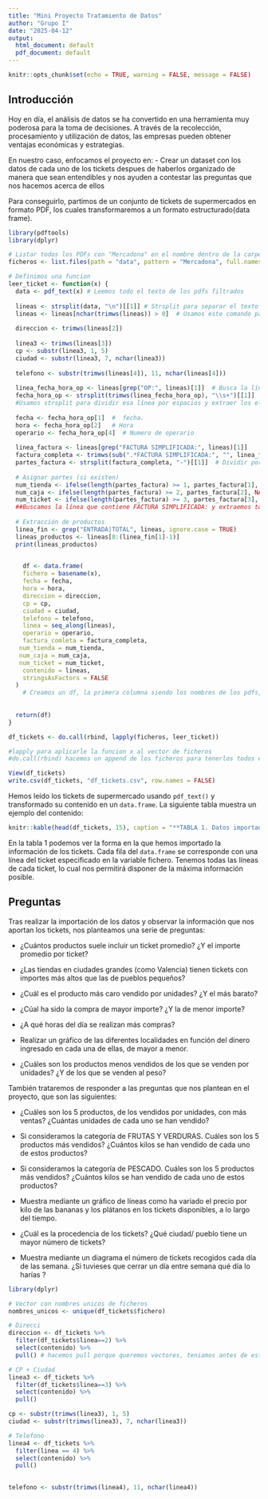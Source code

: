 ```yaml
---
title: "Mini Proyecto Tratamiento de Datos"
author: "Grupo I"
date: "2025-04-12"
output:
  html_document: default
  pdf_document: default
---
```


```r
knitr::opts_chunk$set(echo = TRUE, warning = FALSE, message = FALSE)
```
## Introducción
Hoy en día, el análisis de datos se ha convertido en una herramienta muy 
poderosa para la toma de decisiones. A través de la recolección, procesamiento
y utilización de datos, las empresas pueden obtener ventajas económicas y 
estrategias.

En nuestro caso, enfocamos el proyecto en:
- Crear un dataset con los datos de cada uno de los tickets despues de haberlos
organizado de manera que sean entendibles y nos ayuden a contestar las 
preguntas que nos hacemos acerca de ellos


Para conseguirlo, partimos de un conjunto de tickets de supermercados en formato 
PDF, los cuales transformaremos a un formato estructurado(data frame). 

```r
library(pdftools)
library(dplyr)

# Listar todos los PDFs con "Mercadona" en el nombre dentro de la carpeta 'data', así mismo, devuelve un vector con las rutas completas de archivos que cumplen las condiciones de filtrado.
ficheros <- list.files(path = "data", pattern = "Mercadona", full.names = TRUE)

# Definimos una funcion
leer_ticket <- function(x) {
  data <- pdf_text(x) # Leemos todo el texto de los pdfs filtrados
  
  lineas <- strsplit(data, "\n")[[1]] # Strsplit para separar el texto en lineas
  lineas <- lineas[nchar(trimws(lineas)) > 0]  # Usamos este comando para hacer que las lineas que no contengan caracteres se eliminen. Trimws quita los espacios en blanco al inicio y final de cada linea, posteriormente hacemos la comprobacion de caracteres restantes con nchar, si el valor es > 0, se seleccionan, si no tienen al menos un caracter; se omiten.
  
  direccion <- trimws(lineas[2])
  
  linea3 <- trimws(lineas[3])
  cp <- substr(linea3, 1, 5)
  ciudad <- substr(linea3, 7, nchar(linea3))
  
  telefono <- substr(trimws(lineas[4]), 11, nchar(lineas[4]))
  
  linea_fecha_hora_op <- lineas[grep("OP:", lineas)[1]]  # Busca la línea con "OP:"
  fecha_hora_op <- strsplit(trimws(linea_fecha_hora_op), "\\s+")[[1]] 
  #Usamos strsplit para dividir esa línea por espacios y extraer los elementos en posiciones fijas
  
  fecha <- fecha_hora_op[1]  #  fecha.
  hora <- fecha_hora_op[2]   # Hora
  operario <- fecha_hora_op[4]  # Numero de operario
  
  linea_factura <- lineas[grep("FACTURA SIMPLIFICADA:", lineas)[1]]
  factura_completa <- trimws(sub(".*FACTURA SIMPLIFICADA:", "", linea_factura))
  partes_factura <- strsplit(factura_completa, "-")[[1]]  # Dividir por "-"
  
  # Asignar partes (si existen)
  num_tienda <- ifelse(length(partes_factura) >= 1, partes_factura[1], NA)
  num_caja <- ifelse(length(partes_factura) >= 2, partes_factura[2], NA)
  num_ticket <- ifelse(length(partes_factura) >= 3, partes_factura[3], NA)
  ##Buscamos la línea que contiene FACTURA SIMPLIFICADA: y extraemos todo lo que viene después de ese texto
  
  # Extracción de productos 
  linea_fin <- grep("ENTRADA|TOTAL", lineas, ignore.case = TRUE)
  lineas_productos <- lineas[8:(linea_fin[1]-1)]
  print(lineas_productos)

  
    df <- data.frame(
    fichero = basename(x),
    fecha = fecha,
    hora = hora,
    direccion = direccion, 
    cp = cp,
    ciudad = ciudad,
    telefono = telefono, 
    linea = seq_along(lineas),
    operario = operario,
    factura_comleta = factura_completa,
   num_tienda = num_tienda,
   num_caja = num_caja,
   num_ticket = num_ticket,
    contenido = lineas,
    stringsAsFactors = FALSE
  )
    # Creamos un df, la primera columna siendo los nombres de los pdfs, la segunda siendo la fecha de compra, la tercera siendo la hora en cuando se realiza la compra, la cuarta el numero de linea (seq_along),despues le sigue el numero de operario y la factura simplificada, y por último el contenido de cada una de las lineas leidas.
 
  
  return(df)
}

df_tickets <- do.call(rbind, lapply(ficheros, leer_ticket))

#lapply para aplicarle la funcion x al vector de ficheros
#do.call(rbind) hacemos un append de los ficheros para tenerlos todos en un mismo df

View(df_tickets)
write.csv(df_tickets, "df_tickets.csv", row.names = FALSE)

```

Hemos leído los tickets de supermercado usando `pdf_text()` y transformado su contenido en un `data.frame`.
La siguiente tabla muestra un ejemplo del contenido:

```r
knitr::kable(head(df_tickets, 15), caption = "**TABLA 1. Datos importados.**")
```

En la tabla 1 podemos ver la forma en la que hemos importado la información de los tickets. Cada 
fila del `data.frame` se corresponde con una línea del ticket especificado en la variable fichero. 
Tenemos todas las líneas de cada ticket, lo cual nos permitirá disponer de la máxima información posible.

## Preguntas

Tras realizar la importación de los datos y observar la información que nos 
aportan los tickets, nos planteamos una serie de preguntas:

- ¿Cuántos productos suele incluir un ticket promedio? ¿Y el importe promedio por ticket?

- ¿Las tiendas en ciudades grandes (como Valencia) tienen tickets con importes más altos que las de pueblos pequeños?

- ¿Cuál es el producto más caro vendido por unidades? ¿Y el más barato?

- ¿Cúal ha sido la compra de mayor importe? ¿Y la de menor importe?

- ¿A qué horas del día se realizan más compras?

- Realizar un gráfico de las diferentes localidades en función del dinero ingresado 
en cada una de ellas, de mayor a menor.

- ¿Cuáles son los productos menos vendidos de los que se venden por unidades? 
¿Y de los que se venden al peso?

También trataremos de responder a las preguntas que nos plantean en el proyecto, 
que son las siguientes:

- ¿Cuáles son los 5 productos, de los vendidos por unidades, con más ventas? 
¿Cuántas unidades de cada uno se han vendido?

- Si consideramos la categoría de FRUTAS Y VERDURAS. 
Cuáles son los 5 productos más vendidos? ¿Cuántos kilos se han vendido de cada uno de estos productos?

- Si consideramos la categoría de PESCADO. 
Cuáles son los 5 productos más vendidos? ¿Cuántos kilos se han vendido de cada uno de estos productos?

- Muestra mediante un gráfico de líneas como ha variado el precio por kilo de 
las bananas y los plátanos en los tickets disponibles, a lo largo del tiempo.

- ¿Cuál es la procedencia de los tickets? ¿Qué ciudad/ pueblo tiene un mayor número de tickets?

- Muestra mediante un diagrama el número de tickets recogidos cada día de las semana. 
¿Si tuvieses que cerrar un día entre semana qué día lo harías ?

```r
library(dplyr)

# Vector con nombres unicos de ficheros
nombres_unicos <- unique(df_tickets$fichero)

# Direcci
direccion <- df_tickets %>%
  filter(df_tickets$linea==2) %>%
  select(contenido) %>%
  pull() # hacemos pull porque queremos vectores, teniamos antes de esto un df

# CP + Ciudad
linea3 <- df_tickets %>%
  filter(df_tickets$linea==3) %>%
  select(contenido) %>%
  pull()

cp <- substr(trimws(linea3), 1, 5)
ciudad <- substr(trimws(linea3), 7, nchar(linea3))

# Telefono
linea4 <- df_tickets %>%
  filter(linea == 4) %>%
  select(contenido) %>%
  pull()
  

telefono <- substr(trimws(linea4), 11, nchar(linea4))



```

